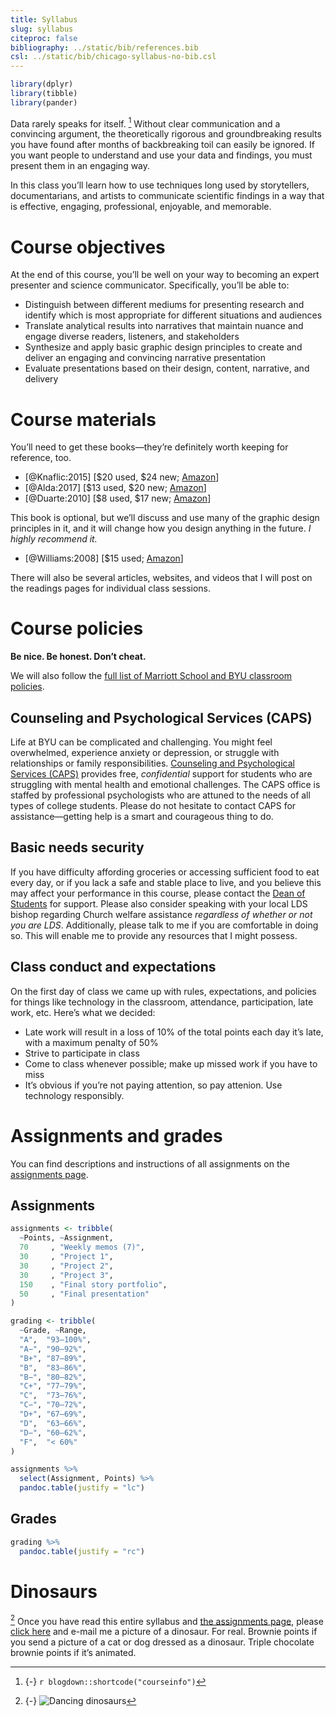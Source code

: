 ```yaml
---
title: Syllabus
slug: syllabus
citeproc: false
bibliography: ../static/bib/references.bib
csl: ../static/bib/chicago-syllabus-no-bib.csl
---
```


```r
library(dplyr)
library(tibble)
library(pander)
```

<span class="newthought">Data rarely speaks for itself.</span> [^courseinfo] Without clear communication and a convincing argument, the theoretically rigorous and groundbreaking results you have found after months of backbreaking toil can easily be ignored. If you want people to understand and use your data and findings, you must present them in an engaging way.

In this class you'll learn how to use techniques long used by storytellers, documentarians, and artists to communicate scientific findings in a way that is effective, engaging, professional, enjoyable, and memorable.

[^courseinfo]: {-}
  `r blogdown::shortcode("courseinfo")`


# Course objectives

At the end of this course, you'll be well on your way to becoming an expert presenter and science communicator. Specifically, you'll be able to:

- Distinguish between different mediums for presenting research and identify which is most appropriate for different situations and audiences
- Translate analytical results into narratives that maintain nuance and engage diverse readers, listeners, and stakeholders
- Synthesize and apply basic graphic design principles to create and deliver an engaging and convincing narrative presentation
- Evaluate presentations based on their design, content, narrative, and delivery


# Course materials

You'll need to get these books—they're definitely worth keeping for reference, too.

- [@Knaflic:2015] [$20 used, $24 new; [Amazon](https://www.amazon.com/Storytelling-Data-Visualization-Business-Professionals/dp/1119002257)]
- [@Alda:2017] [$13 used, $20 new; [Amazon](https://www.amazon.com/Understood-Would-Have-This-Look/dp/0812989147)]
- [@Duarte:2010] [$8 used, $17 new; [Amazon](https://www.amazon.com/Resonate-Present-Stories-Transform-Audiences/dp/0470632011)]

This book is optional, but we'll discuss and use many of the graphic design principles in it, and it will change how you design anything in the future. *I highly recommend it.*

- [@Williams:2008] [$15 used; [Amazon](https://www.amazon.com/Non-Designers-Design-Type-Books-Deluxe/dp/0321534050)]

There will also be several articles, websites, and videos that I will post on the readings pages for individual class sessions.


# Course policies

**Be nice. Be honest. Don't cheat.**

We will also follow the [full list of Marriott School and BYU classroom policies](https://marriottschool.byu.edu/policies/classroom/).


## Counseling and Psychological Services (CAPS)

Life at BYU can be complicated and challenging. You might feel overwhelmed, experience anxiety or depression, or struggle with relationships or family responsibilities. [Counseling and Psychological Services (CAPS)](https://caps.byu.edu/) provides free, *confidential* support for students who are struggling with mental health and emotional challenges. The CAPS office is staffed by professional psychologists who are attuned to the needs of all types of college students. Please do not hesitate to contact CAPS for assistance—getting help is a smart and courageous thing to do.


## Basic needs security

If you have difficulty affording groceries or accessing sufficient food to eat every day, or if you lack a safe and stable place to live, and you believe this may affect your performance in this course, please contact the [Dean of Students](https://deanofstudents.byu.edu/) for support. Please also consider speaking with your local LDS bishop regarding Church welfare assistance *regardless of whether or not you are LDS*. Additionally, please talk to me if you are comfortable in doing so. This will enable me to provide any resources that I might possess.


## Class conduct and expectations

On the first day of class we came up with rules, expectations, and policies for things like technology in the classroom, attendance, participation, late work, etc. Here's what we decided:

- Late work will result in a loss of 10% of the total points each day it's late, with a maximum penalty of 50%
- Strive to participate in class
- Come to class whenever possible; make up missed work if you have to miss
- It's obvious if you're not paying attention, so pay attenion. Use technology responsibly.


# Assignments and grades

You can find descriptions and instructions of all assignments on the [assignments page](/assignments/).

## Assignments

```r
assignments <- tribble(
  ~Points, ~Assignment,
  70     , "Weekly memos (7)",
  30     , "Project 1",
  30     , "Project 2",
  30     , "Project 3",
  150    , "Final story portfolio",
  50     , "Final presentation"
)

grading <- tribble(
  ~Grade, ~Range,
  "A",  "93–100%",
  "A−", "90–92%",
  "B+", "87–89%",
  "B",  "83–86%",
  "B−", "80–82%",
  "C+", "77–79%",
  "C",  "73–76%",
  "C−", "70–72%",
  "D+", "67–69%",
  "D",  "63–66%",
  "D−", "60–62%",
  "F",  "< 60%"
)
```

```r
assignments %>% 
  select(Assignment, Points) %>% 
  pandoc.table(justify = "lc")
```

## Grades

```r
grading %>%
  pandoc.table(justify = "rc")
```


# Dinosaurs

[^dinosaurs] Once you have read this entire syllabus and [the assignments page](/assignments/), please [click here](mailto:andrew_heiss@byu.edu) and e-mail me a picture of a dinosaur. For real. Brownie points if you send a picture of a cat or dog dressed as a dinosaur. Triple chocolate brownie points if it's animated.

[^dinosaurs]: {-}
  ![Dancing dinosaurs](https://media.giphy.com/media/y6NE0lFQrkrOE/giphy.gif)
